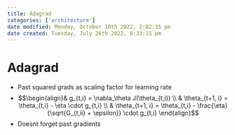 ```yaml
---
title: Adagrad
categories: ['architecture']
date modified: Monday, October 10th 2022, 2:02:35 pm
date created: Tuesday, July 26th 2022, 8:33:15 pm
---
```


# Adagrad
- Past squared grads as scaling factor for learning rate
- $$\begin{align}& g_{t,i} = \nabla_\theta J(\theta_{t,i}) \\ & \theta_{t+1, i} = \theta_{t,i} - \eta \cdot g_{t,i} \\ & \theta_{t+1, i} = \theta_{t,i} - \frac{\eta}{\sqrt{G_{t,ii} + \epsilon}} \cdot g_{t,i} \end{align}$$
- Doesnt forget past gradients



